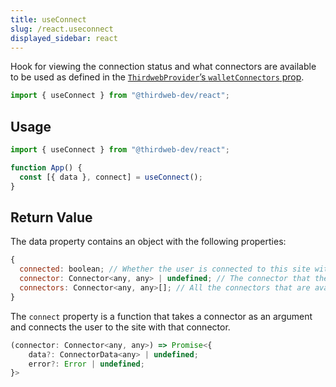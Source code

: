 ---
title: useConnect
slug: /react.useconnect
displayed_sidebar: react
---

Hook for viewing the connection status and what connectors are available to be used
as defined in the [`ThirdwebProvider`&rsquo;s `walletConnectors` prop](/react/react.thirdwebprovider#walletconnectors).

```jsx
import { useConnect } from "@thirdweb-dev/react";
```

## Usage

```jsx
import { useConnect } from "@thirdweb-dev/react";

function App() {
  const [{ data }, connect] = useConnect();
}
```

## Return Value

The data property contains an object with the following properties:

```jsx
{
  connected: boolean; // Whether the user is connected to this site with their wallet
  connector: Connector<any, any> | undefined; // The connector that the user is connected with (or undefined)
  connectors: Connector<any, any>[]; // All the connectors that are available to be used
}
```

The `connect` property is a function that takes a connector as an argument and connects the user to the site with that connector.

```jsx
(connector: Connector<any, any>) => Promise<{
    data?: ConnectorData<any> | undefined;
    error?: Error | undefined;
}>
```
